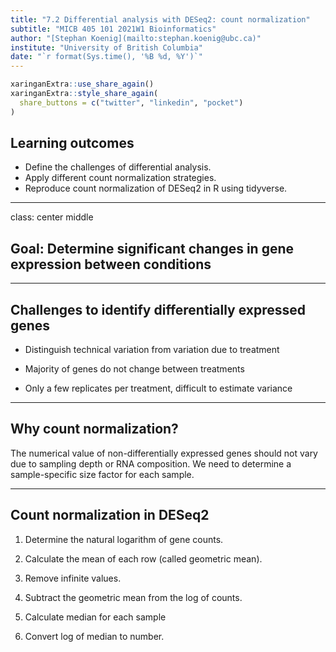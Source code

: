 ```yaml
---
title: "7.2 Differential analysis with DESeq2: count normalization"
subtitle: "MICB 405 101 2021W1 Bioinformatics"
author: "[Stephan Koenig](mailto:stephan.koenig@ubc.ca)"
institute: "University of British Columbia"
date: "`r format(Sys.time(), '%B %d, %Y')`"
---
```


```r
xaringanExtra::use_share_again()
xaringanExtra::style_share_again(
  share_buttons = c("twitter", "linkedin", "pocket")
)
```

## Learning outcomes

- Define the challenges of differential analysis.
- Apply different count normalization strategies.
- Reproduce count normalization of DESeq2 in R using tidyverse.

---

class: center middle

## Goal: Determine significant changes in gene expression between conditions

---

## Challenges to identify differentially expressed genes

- Distinguish technical variation from variation due to treatment

- Majority of genes do not change between treatments

- Only a few replicates per treatment, difficult to estimate variance

---

## Why count normalization?

The numerical value of non-differentially expressed genes should not vary due to sampling depth or RNA composition. We need to determine a sample-specific size factor for each sample.

---

## Count normalization in DESeq2

1. Determine the natural logarithm of gene counts.

2. Calculate the mean of each row (called geometric mean).

3. Remove infinite values.

4. Subtract the geometric mean from the log of counts.

5. Calculate median for each sample

6. Convert log of median to number.
